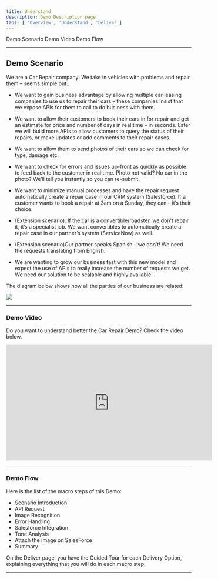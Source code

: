 ```yaml
---
title: Understand
description: Demo Description page
tabs: [ 'Overview', 'Understand', 'Deliver']
---
```



<AnchorLinks>
  <AnchorLink>Demo Scenario</AnchorLink>
  <AnchorLink>Demo Video</AnchorLink>
  <AnchorLink>Demo Flow</AnchorLink>
</AnchorLinks>

***

## Demo Scenario

We are a Car Repair company: We take in vehicles with problems and repair them – seems simple but..

- We want to gain business advantage by allowing multiple car leasing companies to use us to repair their cars – these companies insist that we expose APIs for them to call to do business with them.

- We want to allow their customers to book their cars in for repair and get an estimate for price and number of days in real time – in seconds. Later we will build more APIs to allow customers to query the status of their repairs, or make updates or add comments to their repair cases.

- We want to allow them to send photos of their cars so we can check for type, damage etc.

- We want to check for errors and issues up-front as quickly as possible to feed back to the customer in real time. Photo not valid? No car in the photo? We’ll tell you instantly so you can re-submit.

- We want to minimize manual processes and have the repair request automatically create a repair case in our CRM system (Salesforce). If a customer wants to book a repair at 3am on a Sunday, they can – it’s their choice.

- (Extension scenario): If the car is a convertible/roadster, we don’t repair it, it’s a specialist job. We want convertibles to automatically create a repair case in our partner’s system (ServiceNow) as well.

- (Extension scenario)Our partner speaks Spanish – we don’t! We need the requests translating from English.

- We are wanting to grow our business fast with this new model and expect the use of APIs to really increase the number of requests we get. We need our solution to be scalable and highly available.

The diagram below shows how all the parties of our business are related:

![](images/scenario-1.png)

***

### Demo Video
Do you want to understand better the Car Repair Demo? Check the video below.

<iframe width="560" height="315" src="https://www.youtube.com/embed/TRzO26kawu4" frameborder="0" allow="accelerometer; autoplay; clipboard-write; encrypted-media; gyroscope; picture-in-picture" allowfullscreen></iframe>

***

### Demo Flow
Here is the list of the macro steps of this Demo:

  - Scenario Introduction
  - API Request
  - Image Recognition
  - Error Handling
  - Salesforce Integration
  - Tone Analysis
  - Attach the Image on SalesForce
  - Summary

On the Deliver page, you have the Guided Tour for each Delivery Option, explaining everything that you will do in each macro step.

***
